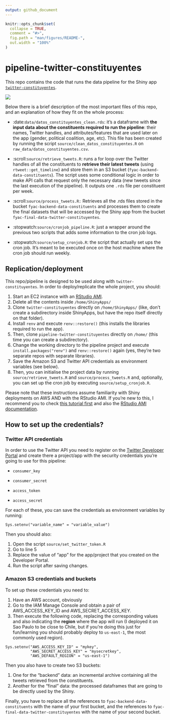 ```yaml
---
output: github_document
---
```


<!-- README.md is generated from README.Rmd. Please edit that file -->

```r
knitr::opts_chunk$set(
  collapse = TRUE,
  comment = "#>",
  fig.path = "man/figures/README-",
  out.width = "100%"
)
```

# pipeline-twitter-constituyentes

This repo contains the code that runs the data pipeline for the Shiny app [`twitter-constituyentes`](https://github.com/franciscoyira/twitter-constituyentes).

![](images/diagram_pipeline.png)

Below there is a brief description of the most important files of this repo, and an explanation of how they fit on the whole process:

-   :date:`data/datos_constituyentes_clean.rds`: it's a dataframe with **the input data about the constituents required to run the pipeline**: their names, Twitter handles, and attributes/features that are used later on the app (gender, political coalition, age, etc). This file has been created by running the script `source/clean_datos_constituyentes.R` on `raw_data/datos_constituyentes.csv`.

-   :scroll:`source/retrieve_tweets.R`: runs a for loop over the Twitter handles of all the constituents to **retrieve their latest tweets** (using `rtweet::get_timeline`) and store them in an S3 bucket (`fyac-backend-data-constituents`). The script uses some conditional logic in order to make API calls that request only the necessary data (new tweets since the last execution of the pipeline). It outputs one `.rds` file per constituent per week.

-   :scroll:`source/process_tweets.R:` Retrieves all the .rds files stored in the bucket `fyac-backend-data-constituents` and processes them to create the final datasets that will be accessed by the Shiny app from the bucket `fyac-final-data-twitter-constituyentes`.

-   :stopwatch:`source/cronjob_pipeline.R`: just a wrapper around the previous two scripts that adds some information to the cron job logs.

-   :stopwatch:`source/setup_cronjob.R`: the script that actually set ups the cron job. It's meant to be executed once on the host machine where the cron job should run weekly.

## Replication/deployment

This repo/pipeline is designed to be used along with `twitter-constituyentes`. In order to deploy/replicate the whole project, you should:

1.  Start an EC2 instance with an [RStudio AMI](https://www.louisaslett.com/RStudio_AMI/).
2.  Delete all the contents inside `/home/ShinyApps/`
3.  Clone `twitter-constituyentes` directly on `/home/ShinyApps/` (like, don't create a subdirectory inside ShinyApps, but have the repo itself directly on that folder).
4.  Install `renv` and execute `renv::restore()` (this installs the libraries required to run the app).
5.  Then, clone `pipeline-twitter-constituyentes` directly on `/home/` (this time you can create a subdirectory).
6.  Change the working directory to the pipeline project and execute `install.packages("renv")` and `renv::restore()` again (yes, they're two separate repos with separate libraries).
7.  Save the Amazon S3 and Twitter API credentials as environment variables (see below).
8.  Then, you can initialise the project data by running `source/retrieve_tweets.R` and `source/process_tweets.R` and, optionally, you can set up the cron job by executing `source/setup_cronjob.R`.

Please note that these instructions assume familiarity with Shiny deployments on AWS AND with the RStudio AMI. If you're new to this, I recommend you to check [this tutorial first](https://www.charlesbordet.com/en/guide-shiny-aws/) and also the [RStudio AMI documentation](https://www.louisaslett.com/RStudio_AMI/).

## How to set up the credentials?

### Twitter API credentials

In order to use the Twitter API you need to register on the [Twitter Developer Portal](https://developer.twitter.com) and create there a project/app with the security credentials you're going to use for this pipeline:

-   `consumer_key`

-   `consumer_secret`

-   `access_token`

-   `access_secret`

For each of these, you can save the credentials as environment variables by running:

`Sys.setenv("variable_name" = "variable_value")`

Then you should also:

1.  Open the script `source/set_twitter_token.R`
2.  Go to line 5
3.  Replace the value of "app" for the app/project that you created on the Developer Portal.
4.  Run the script after saving changes.

### Amazon S3 credentials and buckets

To set up these credentials you need to:

1.  Have an AWS account, obviously
2.  Go to the IAM Manage Console and obtain a pair of AWS_ACCESS_KEY_ID and AWS_SECRET_ACCESS_KEY.
3.  Then execute the following code, replacing the corresponding values and also indicating the **region** where the app will run (I deployed it on Sao Paulo to be close to Chile, but if you're doing this just for fun/learning you should probably deploy to `us-east-1`, the most commonly used region).

```{=html}
<!-- -->
```
    Sys.setenv("AWS_ACCESS_KEY_ID" = "mykey",
               "AWS_SECRET_ACCESS_KEY" = "mysecretkey",
               "AWS_DEFAULT_REGION" = "us-east-1")

Then you also have to create two S3 buckets:

1.  One for the "backend" data: an incremental archive containing all the tweets retrieved from the constituents.
2.  Another for the "final" data: the processed dataframes that are going to be directly used by the Shiny.

Finally, you have to replace all the references to `fyac-backend-data-constituents` with the name of your first bucket, and the references to `fyac-final-data-twitter-constituyentes` with the name of your second bucket.
